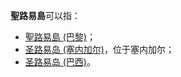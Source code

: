 '''聖路易島'''可以指：

*[[聖路易島_(巴黎)|聖路易島 (巴黎)]]；
*[[圣路易岛_(塞内加尔)|圣路易岛 (塞内加尔)]]，位于塞内加尔；
*[[圣路易岛_(巴西)|圣路易岛 (巴西)]]。

{{disambig|Cat=四字地名消歧义}}